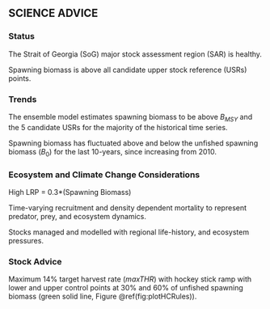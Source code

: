 ## SCIENCE ADVICE {-}

<!--
[Mandatory.
Maximum length 500 words.
Include summary bullets of the following factors affecting the stock
that are relevant for decision-making.
Please refer to the Guidance Document for standardized language and examples,
and what to avoid in this section.] 
See: https://086gc.sharepoint.com/:w:/r/sites/FSARPilotImplementation2023-2024/_layouts/15/Doc2.aspx?action=edit&sourcedoc=%7B7d2455b6-7b5b-41c7-81eb-07b15e270b97%7D&wdOrigin=TEAMS-MAGLEV.teamsSdk_ns.rwc&wdExp=TEAMS-TREATMENT&wdhostclicktime=1724309068814&web=1
-->

### Status {-}

::: {custom-style="fsar-bullet"}
The Strait of Georgia (SoG) major stock assessment region (SAR) is healthy.

Spawning biomass is above all candidate upper stock reference (USRs) points.
:::

### Trends {-}

::: {custom-style="fsar-bullet"}

The ensemble model estimates spawning biomass to be above $B_{MSY}$ and the 5 candidate USRs for the majority of the historical time series.

Spawning biomass has fluctuated above and below the unfished spawning biomass ($B_0$) for the last 10-years, since increasing from 2010.

:::

### Ecosystem and Climate Change Considerations {-}

::: {custom-style="fsar-bullet"}
High LRP = 0.3*(Spawning Biomass)

Time-varying recruitment and density dependent mortality to represent predator, prey, and ecosystem dynamics.

Stocks managed and modelled with regional life-history, and ecosystem pressures.
:::

### Stock Advice {-}

::: {custom-style="fsar-bullet"}
Maximum 14\% target harvest rate ($maxTHR$) with hockey stick ramp with lower and upper control 
points at 30\% and 60\% of unfished spawning biomass 
(green solid line, Figure \@ref(fig:plotHCRules)).
:::

<!--
### Other Management Questions [if applicable, otherwise do not include] {-}

::: {custom-style="fsar-bullet"}
[Other bullets if applicable]
:::
-->